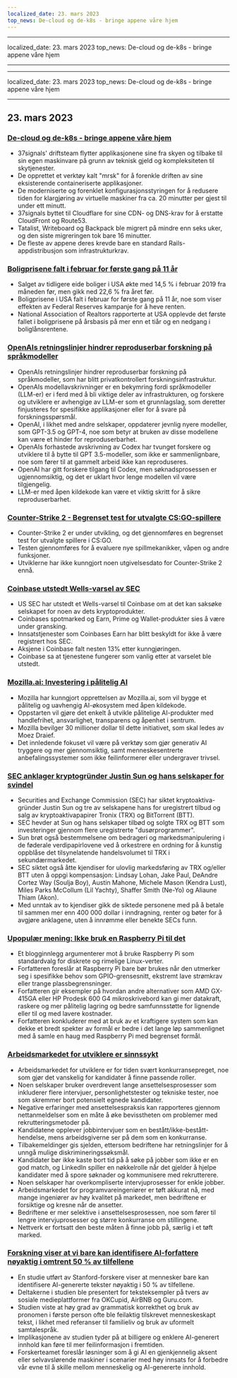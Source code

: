 ```yaml
---
localized_date: 23. mars 2023
top_news: De-cloud og de-k8s - bringe appene våre hjem
---
```


---

localized_date: 23. mars 2023
top_news: De-cloud og de-k8s - bringe appene våre hjem

---

---

localized_date: 23. mars 2023
top_news: De-cloud og de-k8s - bringe appene våre hjem

---



<CallToAction />

<Steps>

## 23. mars 2023

### [De-cloud og de-k8s - bringe appene våre hjem](https://dev.37signals.com/bringing-our-apps-back-home/?ref=hackernewsgpt.com)

- 37signals' driftsteam flytter applikasjonene sine fra skyen og tilbake til sin egen maskinvare på grunn av teknisk gjeld og kompleksiteten til skytjenester.
- De opprettet et verktøy kalt "mrsk" for å forenkle driften av sine eksisterende containeriserte applikasjoner.
- De moderniserte og forenklet konfigurasjonsstyringen for å redusere tiden for klargjøring av virtuelle maskiner fra ca. 20 minutter per gjest til under ett minutt.
- 37signals byttet til Cloudflare for sine CDN- og DNS-krav for å erstatte CloudFront og Route53.
- Tatalist, Writeboard og Backpack ble migrert på mindre enn seks uker, og den siste migreringen tok bare 16 minutter.
- De fleste av appene deres krevde bare en standard Rails-appdistribusjon som infrastrukturkrav.

### [Boligprisene falt i februar for første gang på 11 år](https://www.wsj.com/articles/home-prices-fell-in-february-for-first-time-in-11-years-73df0107?ref=hackernewsgpt.com)

- Salget av tidligere eide boliger i USA økte med 14,5 % i februar 2019 fra måneden før, men gikk ned 22,6 % fra året før.
- Boligprisene i USA falt i februar for første gang på 11 år, noe som viser effekten av Federal Reserves kampanje for å heve renten.
- National Association of Realtors rapporterte at USA opplevde det første fallet i boligprisene på årsbasis på mer enn et tiår og en nedgang i boliglånsrentene.

### [OpenAIs retningslinjer hindrer reproduserbar forskning på språkmodeller](https://aisnakeoil.substack.com/p/openais-policies-hinder-reproducible?ref=hackernewsgpt.com)

- OpenAIs retningslinjer hindrer reproduserbar forskning på språkmodeller, som har blitt privatkontrollert forskningsinfrastruktur.
- OpenAIs modellavskrivninger er en bekymring fordi språkmodeller (LLM-er) er i ferd med å bli viktige deler av infrastrukturen, og forskere og utviklere er avhengige av LLM-er som et grunnlagslag, som deretter finjusteres for spesifikke applikasjoner eller for å svare på forskningsspørsmål.
- OpenAI, i likhet med andre selskaper, oppdaterer jevnlig nyere modeller, som GPT-3.5 og GPT-4, noe som betyr at bruken av disse modellene kan være et hinder for reproduserbarhet.
- OpenAIs forhastede avskrivning av Codex har tvunget forskere og utviklere til å bytte til GPT 3.5-modeller, som ikke er sammenlignbare, noe som fører til at gammelt arbeid ikke kan reproduseres.
- OpenAI har gitt forskere tilgang til Codex, men søknadsprosessen er ugjennomsiktig, og det er uklart hvor lenge modellen vil være tilgjengelig.
- LLM-er med åpen kildekode kan være et viktig skritt for å sikre reproduserbarhet.

### [Counter-Strike 2 - Begrenset test for utvalgte CS:GO-spillere](https://counter-strike.net/cs2?ref=hackernewsgpt.com)

- Counter-Strike 2 er under utvikling, og det gjennomføres en begrenset test for utvalgte spillere i CS:GO.
- Testen gjennomføres for å evaluere nye spillmekanikker, våpen og andre funksjoner.
- Utviklerne har ikke kunngjort noen utgivelsesdato for Counter-Strike 2 ennå.

### [Coinbase utstedt Wells-varsel av SEC](https://www.reuters.com/legal/coinbase-issued-wells-notice-by-sec-2023-03-22/?ref=hackernewsgpt.com)

- US SEC har utstedt et Wells-varsel til Coinbase om at det kan saksøke selskapet for noen av dets kryptoprodukter.
- Coinbases spotmarked og Earn, Prime og Wallet-produkter sies å være under gransking.
- Innsatstjenester som Coinbases Earn har blitt beskyldt for ikke å være registrert hos SEC.
- Aksjene i Coinbase falt nesten 13% etter kunngjøringen.
- Coinbase sa at tjenestene fungerer som vanlig etter at varselet ble utstedt.

### [Mozilla.ai: Investering i pålitelig AI](https://blog.mozilla.org/en/mozilla/introducing-mozilla-ai-investing-in-trustworthy-ai/?ref=hackernewsgpt.com)

- Mozilla har kunngjort opprettelsen av Mozilla.ai, som vil bygge et pålitelig og uavhengig AI-økosystem med åpen kildekode.
- Oppstarten vil gjøre det enkelt å utvikle pålitelige AI-produkter med handlefrihet, ansvarlighet, transparens og åpenhet i sentrum.
- Mozilla bevilger 30 millioner dollar til dette initiativet, som skal ledes av Moez Draief.
- Det innledende fokuset vil være på verktøy som gjør generativ AI tryggere og mer gjennomsiktig, samt menneskesentrerte anbefalingssystemer som ikke feilinformerer eller undergraver trivsel.

### [SEC anklager kryptogründer Justin Sun og hans selskaper for svindel](https://www.sec.gov/news/press-release/2023-59?ref=hackernewsgpt.com)

- Securities and Exchange Commission (SEC) har siktet kryptoaktiva-gründer Justin Sun og tre av selskapene hans for uregistrert tilbud og salg av kryptoaktivapapirer Tronix (TRX) og BitTorrent (BTT).
- SEC hevder at Sun og hans selskaper tilbød og solgte TRX og BTT som investeringer gjennom flere uregistrerte "dusørprogrammer".
- Sun brøt også bestemmelsene om bedrageri og markedsmanipulering i de føderale verdipapirlovene ved å orkestrere en ordning for å kunstig oppblåse det tilsynelatende handelsvolumet til TRX i sekundærmarkedet.
- SEC siktet også åtte kjendiser for ulovlig markedsføring av TRX og/eller BTT uten å oppgi kompensasjon: Lindsay Lohan, Jake Paul, DeAndre Cortez Way (Soulja Boy), Austin Mahone, Michele Mason (Kendra Lust), Miles Parks McCollum (Lil Yachty), Shaffer Smith (Ne-Yo) og Aliaune Thiam (Akon).
- Med unntak av to kjendiser gikk de siktede personene med på å betale til sammen mer enn 400 000 dollar i inndragning, renter og bøter for å avgjøre anklagene, uten å innrømme eller benekte SECs funn.

### [Upopulær mening: Ikke bruk en Raspberry Pi til det](https://set-inform.com/2021/08/24/unpopular-opinion-dont-use-a-raspberry-pi-for-that/?ref=hackernewsgpt.com)

- Et blogginnlegg argumenterer mot å bruke Raspberry Pi som standardvalg for diskrete og rimelige Linux-verter.
- Forfatteren foreslår at Raspberry Pi bare bør brukes når den utmerker seg i spesifikke behov som GPIO-grensesnitt, ekstremt lave strømkrav eller trange plassbegrensninger.
- Forfatteren gir eksempler på hvordan andre alternativer som AMD GX-415GA eller HP Prodesk 600 G4 mikroskrivebord kan gi mer datakraft, raskere og mer pålitelig lagring og bedre samfunnsstøtte for lignende eller til og med lavere kostnader.
- Forfatteren konkluderer med at bruk av et kraftigere system som kan dekke et bredt spekter av formål er bedre i det lange løp sammenlignet med å samle en haug med Raspberry Pi med begrenset formål.

### [Arbeidsmarkedet for utviklere er sinnssykt](https://old.reddit.com/r/ExperiencedDevs/comments/11xq5cz/the_developer_job_market_is_insane_right_now/?ref=hackernewsgpt.com)

- Arbeidsmarkedet for utviklere er for tiden svært konkurransepreget, noe som gjør det vanskelig for kandidater å finne passende roller.
- Noen selskaper bruker overdrevent lange ansettelsesprosesser som inkluderer flere intervjuer, personlighetstester og tekniske tester, noe som skremmer bort potensielt egnede kandidater.
- Negative erfaringer med ansettelsespraksis kan rapporteres gjennom nettanmeldelser som en måte å øke bevisstheten om problemer med rekrutteringsmetoder på.
- Kandidatene opplever jobbintervjuer som en bestått/ikke-bestått-hendelse, mens arbeidsgiverne ser på dem som en konkurranse.
- Tilbakemeldinger gis sjelden, ettersom bedriftene har retningslinjer for å unngå mulige diskrimineringssøksmål.
- Kandidater bør ikke kaste bort tid på å søke på jobber som ikke er en god match, og LinkedIn spiller en nøkkelrolle når det gjelder å hjelpe kandidater med å spore søknader og kommunisere med rekrutterere.
- Noen selskaper har overkompliserte intervjuprosesser for enkle jobber.
- Arbeidsmarkedet for programvareingeniører er tøft akkurat nå, med mange ingeniører av høy kvalitet på markedet, men bedriftene er forsiktige og kresne når de ansetter.
- Bedriftene er mer selektive i ansettelsesprosessen, noe som fører til lengre intervjuprosesser og større konkurranse om stillingene.
- Nettverk er fortsatt den beste måten å finne jobb på, særlig i et tøft marked.

### [Forskning viser at vi bare kan identifisere AI-forfattere nøyaktig i omtrent 50 % av tilfellene](https://hai.stanford.edu/news/was-written-human-or-ai-tsu?ref=hackernewsgpt.com)

- En studie utført av Stanford-forskere viser at mennesker bare kan identifisere AI-genererte tekster nøyaktig i 50 % av tilfellene.
- Deltakerne i studien ble presentert for teksteksempler på tvers av sosiale medieplattformer fra OKCupid, AirBNB og Guru.com.
- Studien viste at høy grad av grammatisk korrekthet og bruk av pronomen i første person ofte ble feilaktig tilskrevet menneskeskapt tekst, i likhet med referanser til familieliv og bruk av uformelt samtalespråk.
- Implikasjonene av studien tyder på at billigere og enklere AI-generert innhold kan føre til mer feilinformasjon i fremtiden.
- Forskerteamet foreslår løsninger som å gi AI en gjenkjennelig aksent eller selvavslørende maskiner i scenarier med høy innsats for å forbedre vår evne til å skille mellom menneskelig og AI-genererte innhold.

</Steps>
